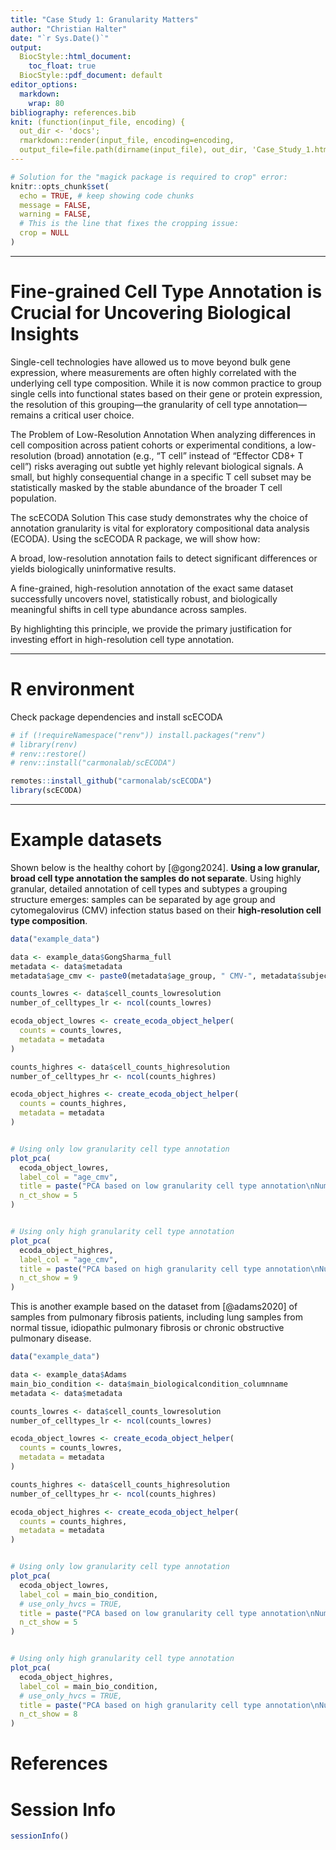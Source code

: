 ```yaml
---
title: "Case Study 1: Granularity Matters"
author: "Christian Halter"
date: "`r Sys.Date()`"
output:
  BiocStyle::html_document:
    toc_float: true
  BiocStyle::pdf_document: default
editor_options: 
  markdown: 
    wrap: 80
bibliography: references.bib
knit: (function(input_file, encoding) {
  out_dir <- 'docs';
  rmarkdown::render(input_file, encoding=encoding,
  output_file=file.path(dirname(input_file), out_dir, 'Case_Study_1.html'))})
---
```


```r
# Solution for the "magick package is required to crop" error:
knitr::opts_chunk$set(
  echo = TRUE, # keep showing code chunks
  message = FALSE, 
  warning = FALSE,
  # This is the line that fixes the cropping issue:
  crop = NULL
)
```

--------------------------------------------------------------------------------

# Fine-grained Cell Type Annotation is Crucial for Uncovering Biological Insights

Single-cell technologies have allowed us to move beyond bulk gene expression,
where measurements are often highly correlated with the underlying cell type
composition. While it is now common practice to group single cells into
functional states based on their gene or protein expression, the resolution of
this grouping—the granularity of cell type annotation—remains a critical user
choice.

The Problem of Low-Resolution Annotation When analyzing differences in cell
composition across patient cohorts or experimental conditions, a low-resolution
(broad) annotation (e.g., "T cell" instead of "Effector CD8+ T cell") risks
averaging out subtle yet highly relevant biological signals. A small, but highly
consequential change in a specific T cell subset may be statistically masked by
the stable abundance of the broader T cell population.

The scECODA Solution This case study demonstrates why the choice of annotation
granularity is vital for exploratory compositional data analysis (ECODA). Using
the scECODA R package, we will show how:

A broad, low-resolution annotation fails to detect significant differences or
yields biologically uninformative results.

A fine-grained, high-resolution annotation of the exact same dataset
successfully uncovers novel, statistically robust, and biologically meaningful
shifts in cell type abundance across samples.

By highlighting this principle, we provide the primary justification for
investing effort in high-resolution cell type annotation.

--------------------------------------------------------------------------------

# R environment

Check package dependencies and install scECODA

```r
# if (!requireNamespace("renv")) install.packages("renv")
# library(renv)
# renv::restore()
# renv::install("carmonalab/scECODA")

remotes::install_github("carmonalab/scECODA")
library(scECODA)
```

--------------------------------------------------------------------------------

# Example datasets

Shown below is the healthy cohort by [@gong2024]. **Using a low granular, broad
cell type annotation the samples do not separate**. Using highly granular,
detailed annotation of cell types and subtypes a grouping structure emerges:
samples can be separated by age group and cytomegalovirus (CMV) infection status
based on their **high-resolution cell type composition**.

```r
data("example_data")

data <- example_data$GongSharma_full
metadata <- data$metadata
metadata$age_cmv <- paste0(metadata$age_group, " CMV-", metadata$subject.cmv)

counts_lowres <- data$cell_counts_lowresolution
number_of_celltypes_lr <- ncol(counts_lowres)

ecoda_object_lowres <- create_ecoda_object_helper(
  counts = counts_lowres,
  metadata = metadata
)

counts_highres <- data$cell_counts_highresolution
number_of_celltypes_hr <- ncol(counts_highres)

ecoda_object_highres <- create_ecoda_object_helper(
  counts = counts_highres,
  metadata = metadata
)


# Using only low granularity cell type annotation
plot_pca(
  ecoda_object_lowres,
  label_col = "age_cmv",
  title = paste("PCA based on low granularity cell type annotation\nNumber of cell types:", number_of_celltypes_lr),
  n_ct_show = 5
)


# Using only high granularity cell type annotation
plot_pca(
  ecoda_object_highres,
  label_col = "age_cmv",
  title = paste("PCA based on high granularity cell type annotation\nNumber of cell types:", number_of_celltypes_hr),
  n_ct_show = 9
)
```

This is another example based on the dataset from [@adams2020] of samples from
pulmonary fibrosis patients, including lung samples from normal tissue,
idiopathic pulmonary fibrosis or chronic obstructive pulmonary disease.

```r
data("example_data")

data <- example_data$Adams
main_bio_condition <- data$main_biologicalcondition_columnname
metadata <- data$metadata

counts_lowres <- data$cell_counts_lowresolution
number_of_celltypes_lr <- ncol(counts_lowres)

ecoda_object_lowres <- create_ecoda_object_helper(
  counts = counts_lowres,
  metadata = metadata
)

counts_highres <- data$cell_counts_highresolution
number_of_celltypes_hr <- ncol(counts_highres)

ecoda_object_highres <- create_ecoda_object_helper(
  counts = counts_highres,
  metadata = metadata
)


# Using only low granularity cell type annotation
plot_pca(
  ecoda_object_lowres,
  label_col = main_bio_condition,
  # use_only_hvcs = TRUE,
  title = paste("PCA based on low granularity cell type annotation\nNumber of cell types:", number_of_celltypes_lr),
  n_ct_show = 5
)


# Using only high granularity cell type annotation
plot_pca(
  ecoda_object_highres,
  label_col = main_bio_condition,
  # use_only_hvcs = TRUE,
  title = paste("PCA based on high granularity cell type annotation\nNumber of cell types:", number_of_celltypes_hr),
  n_ct_show = 8
)
```

# References

# Session Info

```r
sessionInfo()
```
